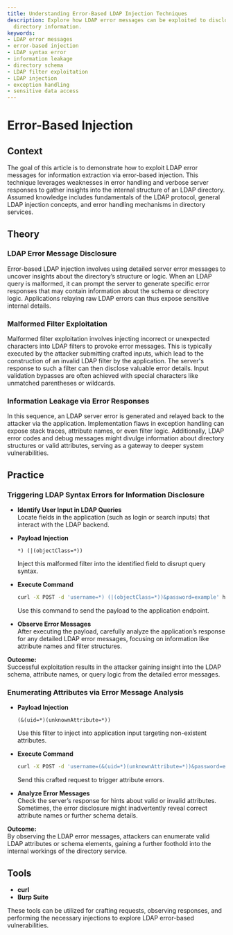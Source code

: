 ```yaml
---
title: Understanding Error-Based LDAP Injection Techniques
description: Explore how LDAP error messages can be exploited to disclose sensitive
  directory information.
keywords:
- LDAP error messages
- error-based injection
- LDAP syntax error
- information leakage
- directory schema
- LDAP filter exploitation
- LDAP injection
- exception handling
- sensitive data access
---
```


# Error-Based Injection

## Context

The goal of this article is to demonstrate how to exploit LDAP error messages for information extraction via error-based injection. This technique leverages weaknesses in error handling and verbose server responses to gather insights into the internal structure of an LDAP directory. Assumed knowledge includes fundamentals of the LDAP protocol, general LDAP injection concepts, and error handling mechanisms in directory services.

## Theory

### LDAP Error Message Disclosure

Error-based LDAP injection involves using detailed server error messages to uncover insights about the directory’s structure or logic. When an LDAP query is malformed, it can prompt the server to generate specific error responses that may contain information about the schema or directory logic. Applications relaying raw LDAP errors can thus expose sensitive internal details.

### Malformed Filter Exploitation

Malformed filter exploitation involves injecting incorrect or unexpected characters into LDAP filters to provoke error messages. This is typically executed by the attacker submitting crafted inputs, which lead to the construction of an invalid LDAP filter by the application. The server's response to such a filter can then disclose valuable error details. Input validation bypasses are often achieved with special characters like unmatched parentheses or wildcards.

### Information Leakage via Error Responses

In this sequence, an LDAP server error is generated and relayed back to the attacker via the application. Implementation flaws in exception handling can expose stack traces, attribute names, or even filter logic. Additionally, LDAP error codes and debug messages might divulge information about directory structures or valid attributes, serving as a gateway to deeper system vulnerabilities.

## Practice

### Triggering LDAP Syntax Errors for Information Disclosure

- **Identify User Input in LDAP Queries**  
    Locate fields in the application (such as login or search inputs) that interact with the LDAP backend.

- **Payload Injection**  
    ```plaintext
    *) (|(objectClass=*))
    ```
    Inject this malformed filter into the identified field to disrupt query syntax.

- **Execute Command**  
    ```bash
    curl -X POST -d 'username=*) (|(objectClass=*))&password=example' https://target-app/login
    ```
    Use this command to send the payload to the application endpoint.

- **Observe Error Messages**  
    After executing the payload, carefully analyze the application’s response for any detailed LDAP error messages, focusing on information like attribute names and filter structures.

**Outcome:**  
Successful exploitation results in the attacker gaining insight into the LDAP schema, attribute names, or query logic from the detailed error messages.

### Enumerating Attributes via Error Message Analysis

- **Payload Injection**  
    ```plaintext
    (&(uid=*)(unknownAttribute=*))
    ```
    Use this filter to inject into application input targeting non-existent attributes.

- **Execute Command**  
    ```bash
    curl -X POST -d 'username=(&(uid=*)(unknownAttribute=*))&password=example' https://target-app/login
    ```
    Send this crafted request to trigger attribute errors.

- **Analyze Error Messages**  
    Check the server’s response for hints about valid or invalid attributes. Sometimes, the error disclosure might inadvertently reveal correct attribute names or further schema details.

**Outcome:**  
By observing the LDAP error messages, attackers can enumerate valid LDAP attributes or schema elements, gaining a further foothold into the internal workings of the directory service.

## Tools

- **curl**
- **Burp Suite** 

These tools can be utilized for crafting requests, observing responses, and performing the necessary injections to explore LDAP error-based vulnerabilities.